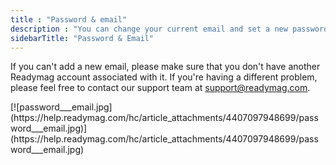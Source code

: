 ```yaml
---
title : "Password & email"
description : "You can change your current email and set a new password for your account. To edit your email or password, open the profile settings, click Change next to the email or password field, enter the new information and click Save."
sidebarTitle: "Password & Email"
---
```




If you can't add a new email, please make sure that you don't have another Readymag account associated with it. If you're having a different problem, please feel free to contact our support team at [support@readymag.com](https://help.readymag.com/hc/en-us/articles/).

<Frame>
[![password___email.jpg](https://help.readymag.com/hc/article_attachments/4407097948699/password___email.jpg)](https://help.readymag.com/hc/article_attachments/4407097948699/password___email.jpg)
</Frame>
